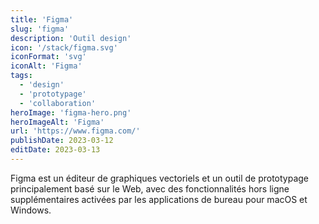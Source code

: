 ```yaml
---
title: 'Figma'
slug: 'figma'
description: 'Outil design'
icon: '/stack/figma.svg'
iconFormat: 'svg'
iconAlt: 'Figma'
tags:
  - 'design'
  - 'prototypage'
  - 'collaboration'
heroImage: 'figma-hero.png'
heroImageAlt: 'Figma'
url: 'https://www.figma.com/'
publishDate: 2023-03-12
editDate: 2023-03-13
---
```


Figma est un éditeur de graphiques vectoriels et un outil de prototypage principalement basé sur le Web, avec des fonctionnalités hors ligne supplémentaires activées par les applications de bureau pour macOS et Windows.
